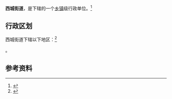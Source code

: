 {{中国乡级行政区|35/08/02/003/000}}

'''西城街道'''，是{{PRC admin/fullname|35/08/02/003/000|3}}下辖的一个[[乡镇|乡镇]]级行政单位。<ref>{{PRC admin/ref sgc|{{PRC admin/parent|35/08/02/003/000}}}}</ref>

== 行政区划 ==

西城街道下辖以下地区：<ref>{{PRC admin/ref sgc|35/08/02/003/000}}</ref>

{{PRC admin/children|35/08/02/003/000}}。

== 参考资料 ==

{{reflist}}

{{行政区划小作品}}
{{PRC admin/navcat|35/08/02/003/000}}